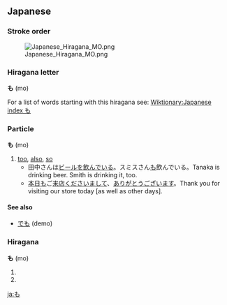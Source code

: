 ==Japanese==
===Stroke order===
[[Image:Japanese Hiragana MO.png]]
===Hiragana letter===
'''も''' (mo)

For a list of words starting with this hiragana see: [[Wiktionary:Japanese index も]]

===Particle===
'''も''' (mo)

# [[too]], [[also]], [[so]]
#* 田中さんは[[ビール]]を[[飲む|飲んで]]いる。スミスさん<u>も</u>飲んでいる。Tanaka is drinking beer. Smith is drinking it, too.
#* [[本日]]<u>も</u>ご[[来店]][[くださる|くださいまして]]、[[ありがとうございます]]。Thank you for visiting our store today [as well as other days].

====See also====
* [[でも]] (demo)

===Hiragana===
'''も''' (mo)

# {{japdef|藻|[[algae]]}}
# {{japdef|喪|[[mourning]]}}

[[ja:も]]